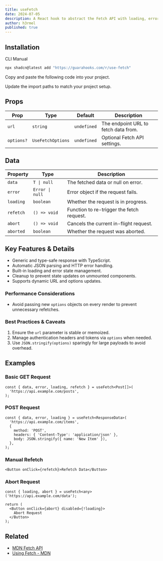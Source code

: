 ```yaml
---
title: useFetch
date: 2024-07-05
description: A React hook to abstract the Fetch API with loading, error, and data state management
author: h3rmel
published: true
---
```


<HookPreview name="use-fetch-demo" />

## Installation

<Tabs defaultValue="cli">

<TabsList>
  <TabsTrigger value="cli">CLI</TabsTrigger>
  <TabsTrigger value="manual">Manual</TabsTrigger>
</TabsList>
<TabsContent value="cli">

```bash
npx shadcn@latest add "https://guarahooks.com/r/use-fetch"
```

</TabsContent>
<TabsContent value="manual">

<Steps>

<Step>Copy and paste the following code into your project.</Step>

<HookSource name="use-fetch" />

<Step>Update the import paths to match your project setup.</Step>

</Steps>

</TabsContent>

</Tabs>

## Props

| Prop       | Type              | Default     | Description                          |
| ---------- | ----------------- | ----------- | ------------------------------------ |
| `url`      | `string`          | `undefined` | The endpoint URL to fetch data from. |
| `options?` | `UseFetchOptions` | `undefined` | Optional Fetch API settings.         |

## Data

| Property  | Type            | Description                               |
| --------- | --------------- | ----------------------------------------- |
| `data`    | `T \| null`     | The fetched data or null on error.        |
| `error`   | `Error \| null` | Error object if the request fails.        |
| `loading` | `boolean`       | Whether the request is in progress.       |
| `refetch` | `() => void`    | Function to re-trigger the fetch request. |
| `abort`   | `() => void`    | Cancels the current in-flight request.    |
| `aborted` | `boolean`       | Whether the request was aborted.          |

## Key Features & Details

- Generic and type-safe response with TypeScript.
- Automatic JSON parsing and HTTP error handling.
- Built-in loading and error state management.
- Cleanup to prevent state updates on unmounted components.
- Supports dynamic URL and options updates.

### Performance Considerations

- Avoid passing new `options` objects on every render to prevent unnecessary refetches.

### Best Practices & Caveats

1. Ensure the `url` parameter is stable or memoized.
2. Manage authentication headers and tokens via `options` when needed.
3. Use `JSON.stringify(options)` sparingly for large payloads to avoid overhead.

## Examples

### Basic GET Request

```tsx
const { data, error, loading, refetch } = useFetch<Post[]>(
  'https://api.example.com/posts',
);
```

### POST Request

```tsx
const { data, error, loading } = useFetch<ResponseData>(
  'https://api.example.com/items',
  {
    method: 'POST',
    headers: { 'Content-Type': 'application/json' },
    body: JSON.stringify({ name: 'New Item' }),
  },
);
```

### Manual Refetch

```tsx
<Button onClick={refetch}>Refetch Data</Button>
```

### Abort Request

```tsx
const { loading, abort } = useFetch<any>('https://api.example.com/data');

return (
  <Button onClick={abort} disabled={!loading}>
    Abort Request
  </Button>
);
```

## Related

- [MDN Fetch API](https://developer.mozilla.org/en-US/docs/Web/API/Fetch_API)
- [Using Fetch - MDN](https://developer.mozilla.org/en-US/docs/Web/API/Fetch_API/Using_Fetch)
